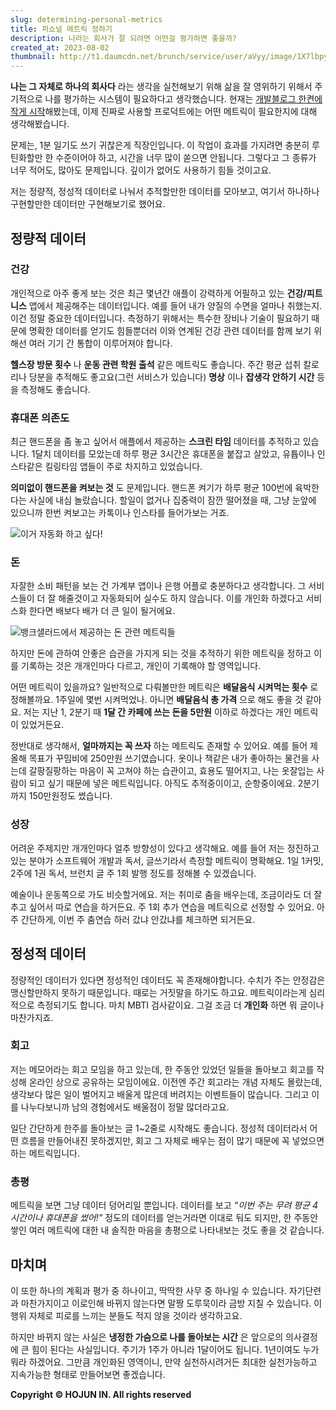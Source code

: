 ```yaml
---
slug: determining-personal-metrics
title: 퍼쇼널 메트릭 정하기
description: 나라는 회사가 잘 되려면 어떤걸 평가하면 좋을까?
created_at: 2023-08-02
thumbnail: http://t1.daumcdn.net/brunch/service/user/aVyy/image/1X7lbpy6_Ck1QoCvYi028omkIr8.png
---
```


**나는 그 자체로 하나의 회사다** 라는 생각을 실천해보기 위해 삶을 잘 영위하기 위해서 주기적으로 나를 평가하는 시스템이 필요하다고
생각했습니다. 현재는 [개발블로그 한켠에 작게 시작](https://www.hojunin.com/profess)해봤는데, 이제 진짜로 사용할
프로덕트에는 어떤 메트릭이 필요한지에 대해 생각해봤습니다.

문제는, 1분 일기도 쓰기 귀찮은게 직장인입니다. 이 작업이 효과를 가지려면 충분히 루틴화할만 한 수준이어야 하고, 시간을 너무 많이 쏟으면
안됩니다. 그렇다고 그 종류가 너무 적어도, 많아도 문제입니다. 깊이가 없어도 사용하기 힘들 것이고요.

저는 정량적, 정성적 데이터로 나눠서 추적할만한 데이터를 모아보고, 여기서 하나하나 구현할만한 데이터만 구현해보기로 했어요.

## 정량적 데이터

### 건강

개인적으로 아주 좋게 보는 것은 최근 몇년간 애플이 강력하게 어필하고 있는 **건강/피트니스** 앱에서 제공해주는 데이터입니다. 예를 들어
내가 양질의 수면을 얼마나 취했는지. 이건 정말 중요한 데이터입니다. 측정하기 위해서는 특수한 장비나 기술이 필요하기 때문에 명확한 데이터를
얻기도 힘들뿐더러 이와 연계된 건강 관련 데이터를 함께 보기 위해선 여러 기기 간 통합이 이루어져야 합니다.

**헬스장 방문 횟수** 나 **운동 관련 학원 출석** 같은 메트릭도 좋습니다. 주간 평균 섭취 칼로리나 당분을 추적해도 좋고요(그런
서비스가 있습니다) **명상** 이나 **잡생각 안하기 시간** 등을 측정해도 좋습니다.

### 휴대폰 의존도

최근 핸드폰을 좀 놓고 싶어서 애플에서 제공하는 **스크린 타임** 데이터를 추적하고 있습니다. 1달치 데이터를 모았는데 하루 평균 3시간은
휴대폰을 붙잡고 살았고, 유튭이나 인스타같은 킬링타임 앱들이 주로 차지하고 있었습니다.

**의미없이 핸드폰을 켜보는 것** 도 문제입니다. 핸드폰 켜기가 하루 평균 100번에 육박한다는 사실에 내심 놀랐습니다. 할일이 없거나
집중력이 잠깐 떨어졌을 때, 그냥 눈앞에 있으니까 한번 켜보고는 카톡이나 인스타를 들어가보는 거죠.

![](http://t1.daumcdn.net/brunch/service/user/aVyy/image/6qPdI_wCZSLzlKjHLuvplJp9iuk.png)이거
자동화 하고 싶다!

### 돈

자잘한 소비 패턴을 보는 건 가계부 앱이나 은행 어플로 충분하다고 생각합니다. 그 서비스들이 더 잘 해줄것이고 자동화되어 실수도 하지
않습니다. 이를 개인화 하겠다고 서비스화 한다면 배보다 배가 더 큰 일이 될거에요.

![](http://t1.daumcdn.net/brunch/service/user/aVyy/image/6HPHwzxwK1-7J0WxUNofn4IHPms.png)뱅크샐러드에서
제공하는 돈 관련 메트릭들

하지만 돈에 관하여 안좋은 습관을 가지게 되는 것을 추적하기 위한 메트릭을 정하고 이를 기록하는 것은 개개인마다 다르고, 개인이 기록해야 할
영역입니다.

어떤 메트릭이 있을까요? 일반적으로 다뤄볼만한 메트릭은 **배달음식 시켜먹는 횟수** 로 정해볼까요. 1주일에 몇번 시켜먹었나. 아니면
**배달음식 총 가격** 으로 해도 좋을 것 같아요. 저는 지난 1, 2분기 때 **1달 간 카페에 쓰는 돈을 5만원** 이하로 하겠다는
개인 메트릭이 있었거든요.

정반대로 생각해서, **얼마까지는 꼭 쓰자** 하는 메트릭도 존재할 수 있어요. 예를 들어 제 올해 목표가 꾸밈비에 250만원 쓰기였습니다.
옷이나 책같은 내가 좋아하는 물건을 사는데 갈팡질팡하는 마음이 꼭 고쳐야 하는 습관이고, 효용도 떨어지고, 나는 옷잘입는 사람이 되고 싶기
때문에 넣은 메트릭입니다. 아직도 추적중이이고, 순항중이에요. 2분기까지 150만원정도 썼습니다.

### 성장

어려운 주제지만 개개인마다 얼추 방향성이 있다고 생각해요. 예를 들어 저는 정진하고 있는 분야가 소프트웨어 개발과 독서, 글쓰기라서 측정할
메트릭이 명확해요. 1일 1커밋, 2주에 1권 독서, 브런치 글 주 1회 발행 정도를 정해볼 수 있겠습니다.

예술이나 운동쪽으로 가도 비슷할거에요. 저는 취미로 춤을 배우는데, 조금이라도 더 잘 추고 싶어서 따로 연습을 하거든요. 주 1회 추가
연습을 메트릭으로 선정할 수 있어요. 아주 간단하게, 이번 주 춤연습 하러 갔냐 안갔냐를 체크하면 되거든요.

## 정성적 데이터

정량적인 데이터가 있다면 정성적인 데이터도 꼭 존재해야합니다. 수치가 주는 안정감은 맹신할만하지 못하기 때문입니다. 때로는 거짓말을 하기도
하고요. 메트릭이라는게 심리적으로 측정되기도 합니다. 마치 MBTI 검사같이요. 그걸 조금 더 **개인화** 하면 뭐 글이나 마찬가지죠.

### 회고

저는 메모어라는 회고 모임을 하고 있는데, 한 주동안 있었던 일들을 돌아보고 회고를 작성해 온라인 상으로 공유하는 모임이에요. 이전엔 주간
회고라는 개념 자체도 몰랐는데, 생각보다 많은 일이 벌어지고 배울게 많은데 버려지는 이벤트들이 많습니다. 그리고 이를 나누다보니까 남의
경험에서도 배울점이 정말 많더라고요.

일단 간단하게 한주를 돌아보는 글 1~2줄로 시작해도 좋습니다. 정성적 데이터라서 어떤 흐름을 만들어내진 못하겠지만, 회고 그 자체로 배우는
점이 많기 때문에 꼭 넣었으면 하는 메트릭입니다.

### 총평

메트릭을 보면 그냥 데이터 덩어리일 뿐입니다. 데이터를 보고 _“이번 주는 무려 평균 4시간이나 휴대폰을 썼어!”_ 정도의 데이터를
얻는거라면 이대로 둬도 되지만, 한 주동안 쌓인 여러 메트릭에 대한 내 솔직한 마음을 총평으로 나타내보는 것도 좋을 것 같습니다.

## 마치며

이 또한 하나의 계획과 평가 중 하나이고, 딱딱한 사무 중 하나일 수 있습니다. 자기단련과 마찬가지이고 이로인해 바뀌지 않는다면 말짱
도루묵이라 금방 지칠 수 있습니다. 이 행위 자체로 피로를 느끼는 분들도 적지 않을 것이라 생각하고요.

하지만 바뀌지 않는 사실은 **냉정한 가슴으로 나를 돌아보는 시간** 은 앞으로의 의사결정에 큰 힘이 된다는 사실입니다. 주기가 1주가
아니라 1달이어도 됩니다. 1년이여도 누가 뭐라 하겠어요. 그만큼 개인화된 영역이니, 만약 실천하시려거든 최대한 실천가능하고 지속가능한
형태로 만들어보면 좋겠습니다.


**Copyright © HOJUN IN. All rights reserved**
